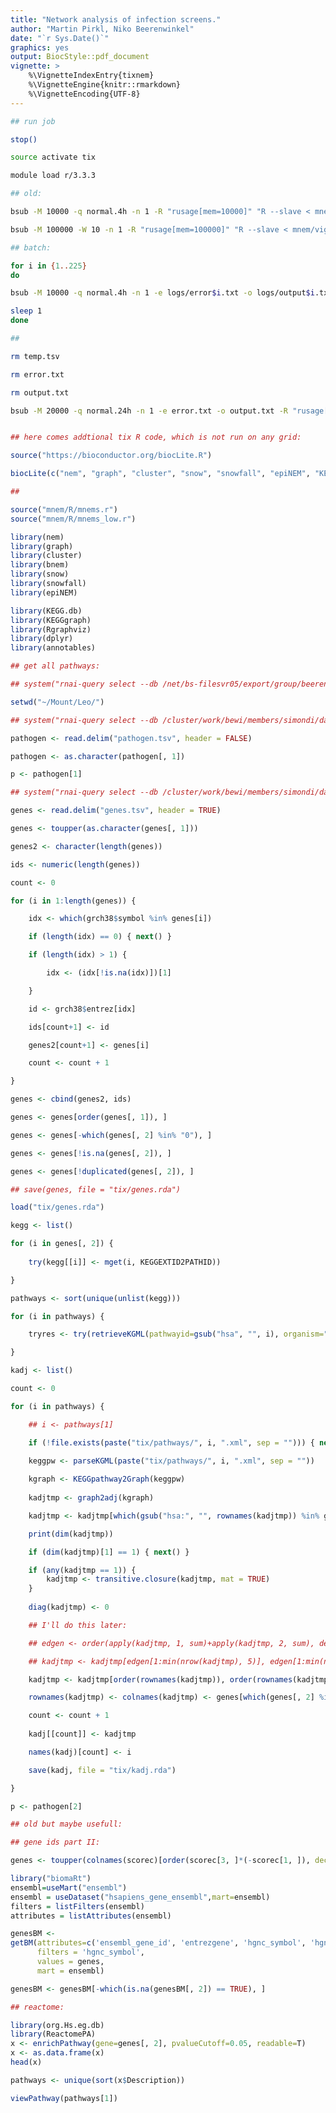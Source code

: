 ```yaml
---
title: "Network analysis of infection screens."
author: "Martin Pirkl, Niko Beerenwinkel"
date: "`r Sys.Date()`"
graphics: yes
output: BiocStyle::pdf_document
vignette: >
    %\VignetteIndexEntry{tixnem}
    %\VignetteEngine{knitr::rmarkdown}
    %\VignetteEncoding{UTF-8}
---
```


```sh
## run job

stop()

source activate tix

module load r/3.3.3

## old:

bsub -M 10000 -q normal.4h -n 1 -R "rusage[mem=10000]" "R --slave < mnem/vignettes/tix.r > output.txt"

bsub -M 100000 -W 10 -n 1 -R "rusage[mem=100000]" "R --slave < mnem/vignettes/tix.r > output.txt"

## batch:

for i in {1..225}
do

bsub -M 10000 -q normal.4h -n 1 -e logs/error$i.txt -o logs/output$i.txt -R "rusage[mem=10000]" "R --silent --no-save --args $i < mnem/vignettes/tix.r"

sleep 1
done

##

rm temp.tsv

rm error.txt

rm output.txt

bsub -M 20000 -q normal.24h -n 1 -e error.txt -o output.txt -R "rusage[mem=20000]" "R --silent --no-save --args 1 < mnem/vignettes/tix_run.R"

```

```r

## here comes addtional tix R code, which is not run on any grid:

source("https://bioconductor.org/biocLite.R")

biocLite(c("nem", "graph", "cluster", "snow", "snowfall", "epiNEM", "KEGG.db", "KEGGgraph", "Rgraphviz", "dplyr", "annotables"))

##

source("mnem/R/mnems.r")
source("mnem/R/mnems_low.r")

library(nem)
library(graph)
library(cluster)
library(bnem)
library(snow)
library(snowfall)
library(epiNEM)

library(KEGG.db)
library(KEGGgraph)
library(Rgraphviz)
library(dplyr)
library(annotables)

## get all pathways:

## system("rnai-query select --db /net/bs-filesvr05/export/group/beerenwinkel/simon/data/target_infect_x/data_base/tix.db pathogen > pathogen.tsv")

setwd("~/Mount/Leo/")

## system("rnai-query select --db /cluster/work/bewi/members/simondi/data/tix/database/tix_index.db pathogen > pathogen.tsv")

pathogen <- read.delim("pathogen.tsv", header = FALSE)

pathogen <- as.character(pathogen[, 1])

p <- pathogen[1]

## system("rnai-query select --db /cluster/work/bewi/members/simondi/data/tix/database/tix_index.db gene > genes.tsv")

genes <- read.delim("genes.tsv", header = TRUE)

genes <- toupper(as.character(genes[, 1]))

genes2 <- character(length(genes))

ids <- numeric(length(genes))

count <- 0

for (i in 1:length(genes)) {

    idx <- which(grch38$symbol %in% genes[i])

    if (length(idx) == 0) { next() }

    if (length(idx) > 1) {

        idx <- (idx[!is.na(idx)])[1]

    }

    id <- grch38$entrez[idx]

    ids[count+1] <- id

    genes2[count+1] <- genes[i]

    count <- count + 1

}

genes <- cbind(genes2, ids)

genes <- genes[order(genes[, 1]), ]

genes <- genes[-which(genes[, 2] %in% "0"), ]

genes <- genes[!is.na(genes[, 2]), ]

genes <- genes[!duplicated(genes[, 2]), ]

## save(genes, file = "tix/genes.rda")

load("tix/genes.rda")

kegg <- list()

for (i in genes[, 2]) {
    
    try(kegg[[i]] <- mget(i, KEGGEXTID2PATHID))

}

pathways <- sort(unique(unlist(kegg)))

for (i in pathways) {

    tryres <- try(retrieveKGML(pathwayid=gsub("hsa", "", i), organism="hsa", destfile=paste("tix/pathways/", i, ".xml", sep = ""), method="internal", quiet=TRUE), silent = TRUE)

}

kadj <- list()

count <- 0

for (i in pathways) {

    ## i <- pathways[1]

    if (!file.exists(paste("tix/pathways/", i, ".xml", sep = ""))) { next() }

    keggpw <- parseKGML(paste("tix/pathways/", i, ".xml", sep = ""))
    
    kgraph <- KEGGpathway2Graph(keggpw)
    
    kadjtmp <- graph2adj(kgraph)

    kadjtmp <- kadjtmp[which(gsub("hsa:", "", rownames(kadjtmp)) %in% genes[, 2]), which(gsub("hsa:", "", rownames(kadjtmp)) %in% genes[, 2]), drop = FALSE]

    print(dim(kadjtmp))

    if (dim(kadjtmp)[1] == 1) { next() }

    if (any(kadjtmp == 1)) {
        kadjtmp <- transitive.closure(kadjtmp, mat = TRUE)
    }
    
    diag(kadjtmp) <- 0

    ## I'll do this later:

    ## edgen <- order(apply(kadjtmp, 1, sum)+apply(kadjtmp, 2, sum), decreasing = TRUE)

    ## kadjtmp <- kadjtmp[edgen[1:min(nrow(kadjtmp), 5)], edgen[1:min(nrow(kadjtmp), 5)]]

    kadjtmp <- kadjtmp[order(rownames(kadjtmp)), order(rownames(kadjtmp))]

    rownames(kadjtmp) <- colnames(kadjtmp) <- genes[which(genes[, 2] %in% gsub("hsa:", "", rownames(kadjtmp))), 1]

    count <- count + 1
    
    kadj[[count]] <- kadjtmp

    names(kadj)[count] <- i

    save(kadj, file = "tix/kadj.rda")

}

p <- pathogen[2]

## old but maybe usefull:

## gene ids part II:

genes <- toupper(colnames(scorec)[order(scorec[3, ]*(-scorec[1, ]), decreasing = TRUE)[1:ngenes]])

library("biomaRt")
ensembl=useMart("ensembl")
ensembl = useDataset("hsapiens_gene_ensembl",mart=ensembl)
filters = listFilters(ensembl)
attributes = listAttributes(ensembl)

genesBM <- 
getBM(attributes=c('ensembl_gene_id', 'entrezgene', 'hgnc_symbol', 'hgnc_id'), 
      filters = 'hgnc_symbol', 
      values = genes, 
      mart = ensembl)

genesBM <- genesBM[-which(is.na(genesBM[, 2]) == TRUE), ]

## reactome:

library(org.Hs.eg.db)
library(ReactomePA)
x <- enrichPathway(gene=genes[, 2], pvalueCutoff=0.05, readable=T)
x <- as.data.frame(x)
head(x)

pathways <- unique(sort(x$Description))

viewPathway(pathways[1])
```
